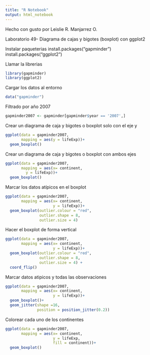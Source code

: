 ```yaml
---
title: "R Notebook"
output: html_notebook
---
```


Hecho con gusto por Leislie R. Manjarrez O.

Laboratorio 49- Diagrama de cajas y bigotes (boxplot) con ggplot2

Instalar paqueterias
install.packages("gapminder")
install.packages("ggplot2")

Llamar la librerias
```r
library(gapminder)
library(ggplot2)
```

Cargar los datos al entorno
```r
data("gapminder")
```

Filtrado por año 2007
```r
gapminder2007 <- gapminder[gapminder$year == '2007',]
```

Crear un diagrama de caja y bigotes o boxplot solo con el eje y
```r
ggplot(data = gapminder2007,
       mapping = aes(y = lifeExp))+
  geom_boxplot()
```

Crear un diagrama de caja y bigotes o boxplot con ambos ejes
```r
ggplot(data = gapminder2007,
       mapping = aes(x= continent,
         y = lifeExp))+
  geom_boxplot()
```

Marcar los datos atípicos en el boxplot
```r
ggplot(data = gapminder2007,
       mapping = aes(x= continent,
                     y = lifeExp))+
  geom_boxplot(outlier.colour = "red",
               outlier.shape = 8,
               outlier.size = 4)
```

Hacer el boxplot de forma vertical
```r
ggplot(data = gapminder2007,
       mapping = aes(x= continent,
                     y = lifeExp))+
  geom_boxplot(outlier.colour = "red",
               outlier.shape = 8,
               outlier.size = 4) +
  coord_flip()
```

Marcar datos atipicos y todas las observaciones
```r
ggplot(data = gapminder2007,
       mapping = aes(x= continent,
                     y = lifeExp))+
  geom_boxplot()+
  geom_jitter(shape =16,
              position = position_jitter(0.2))
```

Colorear cada uno de los continentes
```r
ggplot(data = gapminder2007,
       mapping = aes(x= continent,
                     y = lifeExp,
                     fill = continent))+
  geom_boxplot()
```
